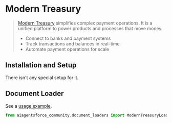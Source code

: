 # Modern Treasury

>[Modern Treasury](https://www.moderntreasury.com/) simplifies complex payment operations. It is a unified platform to power products and processes that move money.
>- Connect to banks and payment systems
>- Track transactions and balances in real-time
>- Automate payment operations for scale

## Installation and Setup

There isn't any special setup for it.

## Document Loader

See a [usage example](/docs/integrations/document_loaders/modern_treasury).


```python
from aiagentsforce_community.document_loaders import ModernTreasuryLoader
```
